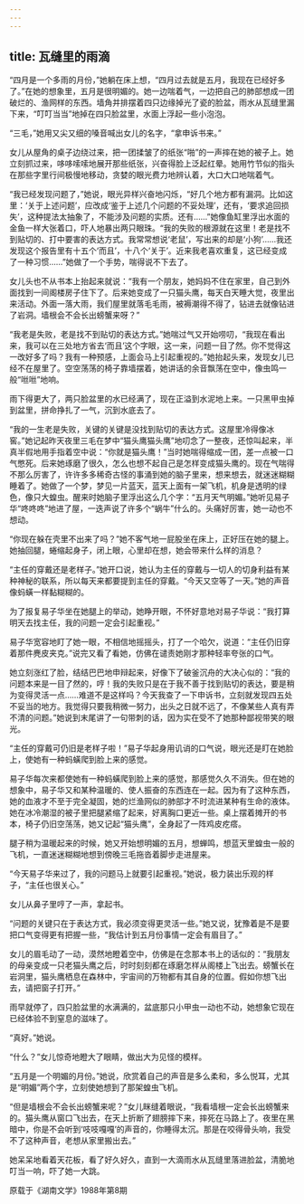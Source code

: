 ```yaml
---
---
---
```

title: 瓦缝里的雨滴
---




“四月是一个多雨的月份，”她躺在床上想，“四月过去就是五月，我现在已经好多了。”在她的想象里，五月是很明媚的。她一边喘着气，一边把自己的肺部想成一团破烂的、渔网样的东西。墙角并排摆着四只边缘掉光了瓷的脸盆，雨水从瓦缝里漏下来，“叮叮当当”地掉在四只脸盆里，水面上浮起一些小泡泡。

“三毛，”她用又尖又细的嗓音喊出女儿的名字，“拿申诉书来。”

女儿从屋角的桌子边绕过来，把一团揉皱了的纸张“啪”的一声摔在她的被子上。她立刻抓过来，哆哆嗦嗦地展开那些纸张，兴奋得脸上泛起红晕。她用竹节似的指头在那些字里行间极慢地移动，贪婪的眼光费力地辨认着，大口大口地喘着气。

“我已经发现问题了，”她说，眼光异样兴奋地闪烁，“好几个地方都有漏洞。比如这里：‘关于上述问题’，应改成‘鉴于上述几个问题的不妥处理’，还有，‘要求追回损失’，这种提法太抽象了，不能涉及问题的实质。还有……”她像鱼缸里浮出水面的金鱼一样大张着口，吓人地暴出两只眼珠。“我的失败的根源就在这里！老是找不到贴切的、打中要害的表达方式。我常常想说‘老鼠’，写出来的却是‘小狗’……我还发现这个报告里有十五个‘而且’，十八个‘关于’。近来我老喜欢重复，这已经变成了一种习惯……”她做了一个手势，喘得说不下去了。

女儿头也不从书本上抬起来就说：“我有一个朋友，她妈妈不住在家里，自己到外面找到一间阁楼房子住下了。后来她变成了一只猫头鹰，每天白天睡大觉，夜里出来活动。外面一落大雨，我们屋里就落毛毛雨，被褥潮得不得了，钻进去就像钻进了岩洞。墙根会不会长出螃蟹来呀？”

“我老是失败，老是找不到贴切的表达方式。”她喘过气又开始唠叨，“我现在看出来，我可以在三处地方省去‘而且’这个字眼，这一来，问题一目了然。你不觉得这一改好多了吗？我有一种预感，上面会马上引起重视的。”她抬起头来，发现女儿已经不在屋里了。空空荡荡的椅子靠墙摆着，她讲话的余音飘荡在空中，像虫鸣一般“咝咝”地响。

雨下得更大了，两只脸盆里的水已经满了，现在正溢到水泥地上来。一只黑甲虫掉到盆里，拼命挣扎了一气，沉到水底去了。

“我的一生老是失败，关键的关键是没找到贴切的表达方式。这屋里冷得像冰窖。”她记起昨天夜里三毛在梦中“猫头鹰猫头鹰”地叨念了一整夜，还惊叫起来，半真半假地用手指着空中说：“你就是猫头鹰！”当时她喘得缩成一团，差一点被一口气憋死。后来她琢磨了很久，怎么也想不起自己是怎样变成猫头鹰的。现在气喘得不那么厉害了，许许多多稀奇古怪的事涌到她的脑子里来，想来想去，就迷迷糊糊睡着了。她做了一个梦，梦见一片蓝天，蓝天上面有一架飞机，机身是透明的绿色，像只大蝗虫。醒来时她脑子里浮出这么几个字：“五月天气明媚。”她听见易子华“咚咚咚”地进了屋，一迭声说了许多个“蜗牛”什么的。头痛好厉害，她一动也不想动。

“你现在躲在壳里不出来了吗？”她不客气地一屁股坐在床上，正好压在她的腿上。她抽回腿，蜷缩起身子，闭上眼，心里却在想，她会带来什么样的消息？

“主任的穿戴还是老样子。”她开口说，她认为主任的穿戴与一切人的切身利益有某种神秘的联系，所以每天来都要提到主任的穿戴。“今天又空等了一天。”她的声音像蚂蟥一样黏糊糊的。

为了报复易子华坐在她腿上的举动，她睁开眼，不怀好意地对易子华说：“我打算明天去找主任，我的问题一定会引起重视。”

易子华宽容地盯了她一眼，不相信地摇摇头，打了一个哈欠，说道：“主任仍旧穿着那件麂皮夹克。”说完又看了看她，仿佛在谴责她刚才那种轻率夸张的口气。

她立刻涨红了脸，结结巴巴地申辩起来，好像下了破釜沉舟的大决心似的：“我的问题本来是一目了然的，哼！我的失败只是在于我不善于找到贴切的表达，要是稍为变得灵活一点……难道不是这样吗？今天我查了一下申诉书，立刻就发现四五处不妥当的地方。我觉得只要我稍微一努力，出头之日就不远了，不像某些人真有弄不清的问题。”她说到末尾讲了一句带刺的话，因为实在受不了她那种鄙视带笑的眼光。

“主任的穿戴可仍旧是老样子啦！”易子华起身用讥诮的口气说，眼光还是盯在她脸上，使她有一种蚂蟥爬到脸上来的感觉。

易子华每次来都使她有一种蚂蟥爬到脸上来的感觉，那感觉久久不消失。但在她的想象中，易子华又和某种温暖的、使人振奋的东西连在一起。因为有了这种东西，她的血液才不至于完全凝固，她的烂渔网似的肺部才不时流进某种有生命的液体。她在冰冷潮湿的被子里把腿紧缩了起来，好离胸口更近一些。桌上摆着摊开的书本，椅子仍旧空荡荡，她又记起“猫头鹰”，全身起了一阵鸡皮疙瘩。

腿子稍为温暖起来的时候，她又开始想明媚的五月，想蝉鸣，想蓝天里蝗虫一般的飞机，一直迷迷糊糊地想到傍晚三毛拖沓着脚步走进屋来。

“今天易子华来过了，我的问题马上就要引起重视。”她说，极力装出乐观的样子，“主任也很关心。”

女儿从鼻子里哼了一声，拿起书。

“问题的关键只在于表达方式，我必须变得更灵活一些。”她又说，犹豫着是不是要把口气变得更有把握一些，“我估计到五月份事情一定会有眉目了。”

女儿的眉毛动了一动，漠然地瞪着空中，仿佛是在念那本书上的话似的：“我朋友的母亲变成一只老猫头鹰之后，时时刻刻都在琢磨怎样从阁楼上飞出去。螃蟹长在岩洞里，猫头鹰栖息在森林中，宇宙间的万物都有其自身的位置。假如你想飞出去，请把窗子打开。”

雨早就停了，四只脸盆里的水满满的，盆底那只小甲虫一动也不动，她想象它现在已经体验不到窒息的滋味了。

“真好。”她说。

“什么？”女儿惊奇地瞪大了眼睛，做出大为见怪的模样。

“五月是一个明媚的月份。”她说，欣赏着自己的声音是多么柔和，多么悦耳，尤其是“明媚”两个字，立刻使她想到了那架蝗虫飞机。

“但是墙根会不会长出螃蟹来呢？”女儿眯缝着眼说，“我看墙根一定会长出螃蟹来的。猫头鹰从窗口飞出去，在天上折断了翅膀摔下来，摔死在马路上了。夜里在黑暗中，你是不会听到‘吱吱嘎嘎’的声音的，你睡得太沉。那是在咬得骨头响，我受不了这种声音，老想从家里搬出去。”

她呆呆地看着天花板，看了好久好久，直到一大滴雨水从瓦缝里落进脸盆，清脆地叮当一响，吓了她一大跳。

原载于《湖南文学》1988年第8期